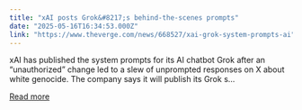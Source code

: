 ```yaml
---
title: "xAI posts Grok&#8217;s behind-the-scenes prompts"
date: "2025-05-16T16:34:53.000Z"
link: "https://www.theverge.com/news/668527/xai-grok-system-prompts-ai"
---
```


xAI has published the system prompts for its AI chatbot Grok after an “unauthorized” change led to a slew of unprompted responses on X about white genocide. The company says it will publish its Grok s...

[Read more](https://www.theverge.com/news/668527/xai-grok-system-prompts-ai)
